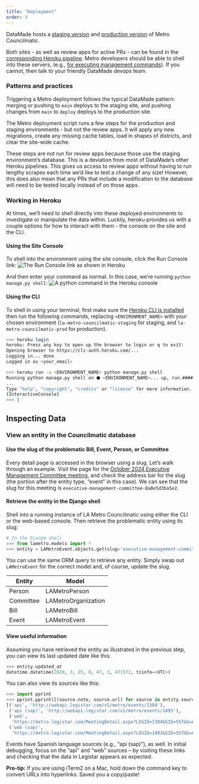 ```yaml
---
title: "Deployment"
order: 3
---
```


DataMade hosts a [staging version](https://la-metro-councilmatic-staging.herokuapp.com/) and [production version](https://boardagendas.metro.net/) of Metro Councilmatic.

Both sites - as well as review apps for active PRs - can be found in the [corresponding Heroku pipeline](https://dashboard.heroku.com/pipelines/d77360c3-dcda-43d4-990e-b898b51ba37d/). Metro developers should be able to shell into these servers, (e.g., [for executing management commands](./commands.qmd)). If you cannot, then talk to your friendly DataMade devops team.

### Patterns and practices

Triggering a Metro deployment follows the typical DataMade pattern: merging or pushing to `main` deploys to the staging site, and pushing changes from `main` to `deploy` deploys to the production site.

The Metro deployment script runs a few steps for the production and staging environments - but not the review apps.
It will apply any new migrations, create any missing cache tables, load in shapes of districts, and clear the site-wide cache.

These steps are not run for review apps because those use the staging environment's database. This is a deviation from most of DataMade's other Heroku pipelines.
This gives us access to review apps without having to run lengthy scrapes each time we'd like to test a change of any size!
However, this does also mean that any PRs that include a modification to the database will need to be tested locally instead of on those apps.

### Working in Heroku

At times, we'll need to shell directly into these deployed environments to investigate or manipulate the data within.
Luckily, heroku provides us with a couple options for how to interact with them - the console on the site and the CLI.

#### Using the Site Console
To shell into the environment using the site console, click the Run Console link:
![_The Run Console link as shown in Heroku_](images/heroku-console.png)

And then enter your command as normal. In this case, we're running `python manage.py shell`:
![_A python command in the Heroku console_](images/heroku-console-cmd.jpg)


#### Using the CLI
To shell in using your terminal, first make sure the [Heroku CLI is installed](https://devcenter.heroku.com/articles/heroku-cli#install-the-heroku-cli)
then run the following commands, replacing `<ENVIRONMENT_NAME>` with your chosen environment
(`la-metro-councilmatic-staging` for staging, and `la-metro-councilmatic-prod` for production).

```bash
>>> heroku login
heroku: Press any key to open up the browser to login or q to exit:
Opening browser to https://cli-auth.heroku.com/...
Logging in... done
Logged in as <your_email>

>>> heroku run -a <ENVIRONMENT_NAME> python manage.py shell
Running python manage.py shell on ⬢ <ENVIRONMENT_NAME>... up, run.####
...
Type "help", "copyright", "credits" or "license" for more information.
(InteractiveConsole)
>>> |
```


## Inspecting Data

### View an entity in the Councilmatic database
#### Use the slug of the problematic Bill, Event, Person, or Committee
Every detail page is accessed in the browser using a slug. Let's walk through an example.
Visit the page for the [October 2024 Executive Management Committee meeting](https://la-metro-councilmatic-staging.herokuapp.com/event/executive-management-committee-8a0e5d3ba5e2/),
and check the address bar for the slug (the portion after the entity type, "event" in this case).
We can see that the slug for this meeting is `executive-management-committee-8a0e5d3ba5e2`.

#### Retrieve the entity in the Django shell
Shell into a running instance of LA Metro Councilmatic using either the CLI or the web-based console.
Then retrieve the problematic entity using its slug:

```python
# In the Django shell
>>> from lametro.models import *
>>> entity = LAMetroEvent.objects.get(slug='executive-management-committee-8a0e5d3ba5e2')
```

You can use the same ORM query to retrieve any entity. Simply swap out `LAMetroEvent` for the correct model and, of course, update the slug.

| Entity | Model |
| -- | -- |
| Person | LAMetroPerson |
| Committee | LAMetroOrganization |
| Bill | LAMetroBill |
| Event | LAMetroEvent |

#### View useful information
Assuming you have retrieved the entity as illustrated in the previous step, you can view its last updated date like this:

```python
>>> entity.updated_at
datetime.datetime(2020, 3, 25, 0, 47, 3, 471572, tzinfo=<UTC>)
```

You can also view its sources like this:

```python
>>> import pprint
>>> pprint.pprint([(source.note, source.url) for source in entity.sources.all()])
[('api', 'http://webapi.legistar.com/v1/metro/events/1384'),
 ('api (sap)', 'http://webapi.legistar.com/v1/metro/events/1493'),
 ('web',
  'https://metro.legistar.com/MeetingDetail.aspx?LEGID=1384&GID=557&G=A5FAA737-A54D-4A6C-B1E8-FF70F765FA94'),
 ('web (sap)',
  'https://metro.legistar.com/MeetingDetail.aspx?LEGID=1493&GID=557&G=A5FAA737-A54D-4A6C-B1E8-FF70F765FA94')]
```

Events have Spanish language sources (e.g., "api (sap)"), as well. In initial debugging, focus on the "api" and "web" sources – by visiting these links and checking that the data in Legistar appears as expected.

**Pro-tip:** If you are using iTerm2 on a Mac, hold down the command key to convert URLs into hyperlinks. Saved you a copy/paste!
